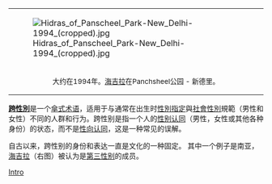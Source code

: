 {| style="float: right; margin-left: 1em; background-color: transparent; width: 200px; "
|-
| [[Image:Hidras_of_Panscheel_Park-New_Delhi-1994_(cropped).jpg|none]]
|-
| style="font-size: 85%; text-align: center; " |大约在1994年。[[海吉拉|海吉拉]]在Panchsheel公园 - 新德里。
|}
'''[[跨性別|跨性別]]'''是一个[[傘式术语|傘式术语]]，适用于与通常在出生时[[性別指定|性別指定]]與[[社會性別|社會性別]]規範（男性和女性）不同的人群和行为。跨性别是指一个人的[[性别认同|性别认同]]（男性，女性或其他各种身份）的状态，而不是[[性向认同|性向认同]]，这是一种常见的误解。

自古以来，跨性别的身份和表达一直是文化的一种固定。 其中一个例子是南亚，[[海吉拉|海吉拉]]（右图）被认为是[[第三性别|第三性别]]的成员。
<noinclude>[[Category:Transgender_portal|Intro]]</noinclude>